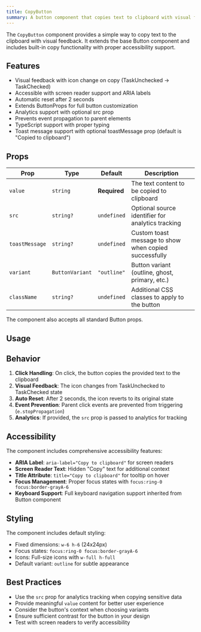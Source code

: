 ```yaml
---
title: CopyButton
summary: A button component that copies text to clipboard with visual feedback and accessibility features
---
```


The `CopyButton` component provides a simple way to copy text to the clipboard with visual feedback. It extends the base Button component and includes built-in copy functionality with proper accessibility support.

## Features

- Visual feedback with icon change on copy (TaskUnchecked → TaskChecked)
- Accessible with screen reader support and ARIA labels
- Automatic reset after 2 seconds
- Extends ButtonProps for full button customization
- Analytics support with optional src prop
- Prevents event propagation to parent elements
- TypeScript support with proper typing
- Toast message support with optional toastMessage prop (default is "Copied to clipboard")

## Props

| Prop | Type | Default | Description |
|------|------|---------|-------------|
| `value` | `string` | **Required** | The text content to be copied to clipboard |
| `src` | `string?` | `undefined` | Optional source identifier for analytics tracking |
| `toastMessage` | `string?` | `undefined` | Custom toast message to show when copied successfully |
| `variant` | `ButtonVariant` | `"outline"` | Button variant (outline, ghost, primary, etc.) |
| `className` | `string?` | `undefined` | Additional CSS classes to apply to the button |

The component also accepts all standard Button props.

## Usage

<Default />

## Behavior

1. **Click Handling**: On click, the button copies the provided text to the clipboard
2. **Visual Feedback**: The icon changes from TaskUnchecked to TaskChecked state
3. **Auto Reset**: After 2 seconds, the icon reverts to its original state
4. **Event Prevention**: Parent click events are prevented from triggering (`e.stopPropagation`)
5. **Analytics**: If provided, the `src` prop is passed to analytics for tracking

## Accessibility

The component includes comprehensive accessibility features:

- **ARIA Label**: `aria-label="Copy to clipboard"` for screen readers
- **Screen Reader Text**: Hidden "Copy" text for additional context
- **Title Attribute**: `title="Copy to clipboard"` for tooltip on hover
- **Focus Management**: Proper focus states with `focus:ring-0 focus:border-grayA-6`
- **Keyboard Support**: Full keyboard navigation support inherited from Button component

## Styling

The component includes default styling:

- Fixed dimensions: `w-6 h-6` (24x24px)
- Focus states: `focus:ring-0 focus:border-grayA-6`
- Icons: Full-size icons with `w-full h-full`
- Default variant: `outline` for subtle appearance

## Best Practices

- Use the `src` prop for analytics tracking when copying sensitive data
- Provide meaningful `value` content for better user experience
- Consider the button's context when choosing variants
- Ensure sufficient contrast for the button in your design
- Test with screen readers to verify accessibility

